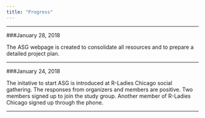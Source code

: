 ```yaml
---
title: "Progress"
---
```

***

###January 28, 2018

The ASG webpage is created to consolidate all resources and to prepare a detailed project plan. 

***

###January 24, 2018

The initative to start ASG is introduced at R-Ladies Chicago social gathering. The responses from organizers and members are positive. Two members signed up to join the study group. Another member of R-Ladies Chicago signed up through the phone.

***